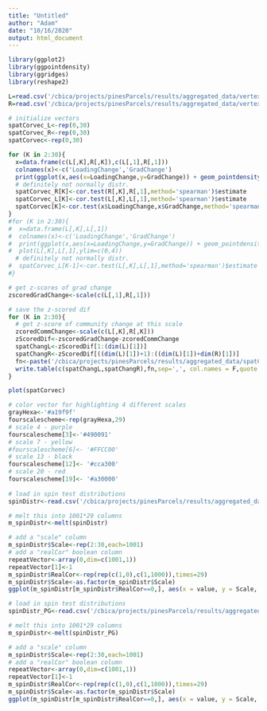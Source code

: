 ```yaml
---
title: "Untitled"
author: "Adam"
date: "10/16/2020"
output: html_document
---
```


```r
library(ggplot2)
library(ggpointdensity)
library(ggridges)
library(reshape2)

L=read.csv('/cbica/projects/pinesParcels/results/aggregated_data/vertexWiseChange_LH.csv')
R=read.csv('/cbica/projects/pinesParcels/results/aggregated_data/vertexWiseChange_RH.csv')

# initialize vectors
spatCorvec_L<-rep(0,30)
spatCorvec_R<-rep(0,30)
spatCorvec<-rep(0,30)

for (K in 2:30){
  x=data.frame(c(L[,K],R[,K]),c(L[,1],R[,1]))
  colnames(x)<-c('LoadingChange','GradChange')
  print(ggplot(x,aes(x=LoadingChange,y=GradChange)) + geom_pointdensity(adjust=.001) + scale_color_viridis_c())
  # definitely not normally distr.
  spatCorvec_R[K]<-cor.test(R[,K],R[,1],method='spearman')$estimate
  spatCorvec_L[K]<-cor.test(L[,K],L[,1],method='spearman')$estimate
  spatCorvec[K]<-cor.test(x$LoadingChange,x$GradChange,method='spearman')$estimate
}
#for (K in 2:30){
#  x=data.frame(L[,K],L[,1])
#  colnames(x)<-c('LoadingChange','GradChange')
#  print(ggplot(x,aes(x=LoadingChange,y=GradChange)) + geom_pointdensity(adjust=.001) + scale_color_viridis_c())
#  plot(L[,K],L[,1],ylim=c(0,4))
  # definitely not normally distr.
#  spatCorvec_L[K-1]<-cor.test(L[,K],L[,1],method='spearman')$estimate
#}

# get z-scores of grad change
zscoredGradChange<-scale(c(L[,1],R[,1]))

# save the z-scored dif
for (K in 2:30){
  # get z-score of community change at this scale
  zcoredCommChange<-scale(c(L[,K],R[,K]))
  zScoredDif<-zscoredGradChange-zcoredCommChange
  spatChangL<-zScoredDif[1:(dim(L)[1])]
  spatChangR<-zScoredDif[((dim(L)[1])+1):((dim(L)[1])+dim(R)[1])]
  fn<-paste('/cbica/projects/pinesParcels/results/aggregated_data/spatChangeZDif_K_',K,'.csv',sep='')
  write.table(c(spatChangL,spatChangR),fn,sep=',', col.names = F,quote = F,row.names=F)
}

plot(spatCorvec)
```

```r
# color vector for highlighting 4 different scales
grayHexa<-'#a19f9f'
fourscalescheme<-rep(grayHexa,29)
# scale 4 - purple
fourscalescheme[3]<-'#490091'
# scale 7 - yellow
#fourscalescheme[6]<- '#FFCC00'
# scale 13 - black
fourscalescheme[12]<- '#cca300' 
# scale 20 - red
fourscalescheme[19]<- '#a30000'
  
# load in spin test distributions
spinDistr<-read.csv('/cbica/projects/pinesParcels/results/aggregated_data/SpinTestDistrs_MAD.csv')

# melt this into 1001*29 columns 
m_spinDistr<-melt(spinDistr)

# add a "scale" column
m_spinDistr$Scale<-rep(2:30,each=1001)
# add a "realCor" boolean column
repeatVector<-array(0,dim=c(1001,1))
repeatVector[1]<-1
m_spinDistr$RealCor<-rep(rep(c(1,0),c(1,1000)),times=29)
m_spinDistr$Scale<-as.factor(m_spinDistr$Scale)
ggplot(m_spinDistr[m_spinDistr$RealCor==0,], aes(x = value, y = Scale, group = Scale))+xlab(expression(rho)) + geom_jitter(size = 0.75,alpha=.15) +geom_point(data=m_spinDistr[m_spinDistr$RealCor==1,],aes(x=value,y=Scale),size=3)+scale_fill_manual(values=fourscalescheme)+theme_minimal(base_size = 17)+coord_flip()+theme(legend.position = "none")+xlim(c(-.285,.85))+ylab('# of Communities')

# load in spin test distributions
spinDistr_PG<-read.csv('/cbica/projects/pinesParcels/results/aggregated_data/SpinTestDistrs_MAD_PG.csv')

# melt this into 1001*29 columns 
m_spinDistr<-melt(spinDistr_PG)

# add a "scale" column
m_spinDistr$Scale<-rep(2:30,each=1001)
# add a "realCor" boolean column
repeatVector<-array(0,dim=c(1001,1))
repeatVector[1]<-1
m_spinDistr$RealCor<-rep(rep(c(1,0),c(1,1000)),times=29)
m_spinDistr$Scale<-as.factor(m_spinDistr$Scale)
ggplot(m_spinDistr[m_spinDistr$RealCor==0,], aes(x = value, y = Scale, group = Scale))+xlab(expression(rho)) + geom_jitter(size = 0.75,alpha=.15) +geom_point(data=m_spinDistr[m_spinDistr$RealCor==1,],aes(x=value,y=Scale),size=3)+scale_fill_manual(values=fourscalescheme)+theme_minimal(base_size = 17)+coord_flip()+theme(legend.position = "none")+xlim(c(-.285,.85))+ylab('# of Communities')
```